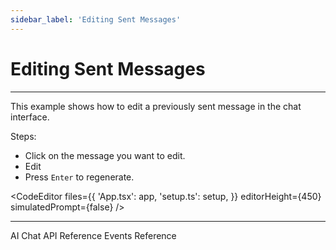 ```yaml
---
sidebar_label: 'Editing Sent Messages'
---
```



# Editing Sent Messages

---

This example shows how to edit a previously sent message in the chat interface.

Steps:

* Click on the message you want to edit.
* Edit
* Press `Enter` to regenerate.

<CodeEditor
    files={{
        'App.tsx': app,
        'setup.ts': setup,
    }}
    editorHeight={450}
    simulatedPrompt={false}
/>

---

<div style={{display: 'flex', justifyContent: 'flex-start', gap: '1rem'}}>
    <Link className="learn-more-link button button--secondary" to="/reference/api/usage">AI Chat API Reference</Link>
    <Link className="learn-more-link button button--secondary" to="/reference/ui/events">Events Reference</Link>
</div>

